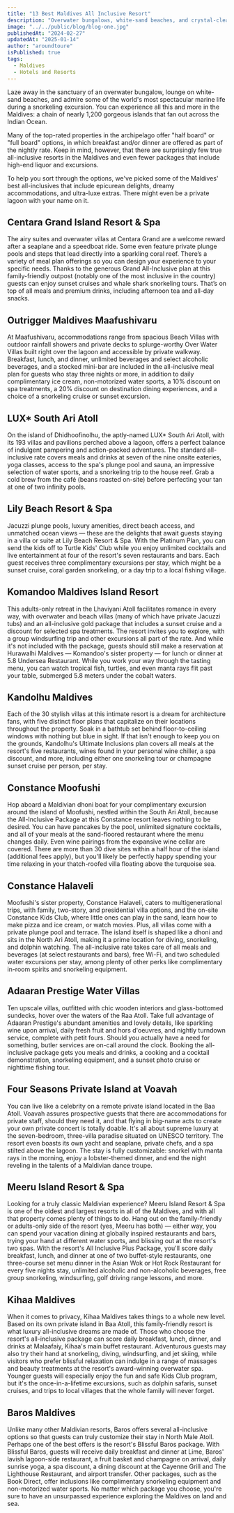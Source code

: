 ```yaml
---
title: "13 Best Maldives All Inclusive Resort"
description: "Overwater bungalows, white-sand beaches, and crystal-clear lagoons are even better with a no-hassle all-inclusive package."
image: "../../public/blog/blog-one.jpg"
publishedAt: "2024-02-27"
updatedAt: "2025-01-14"
author: "aroundtoure"
isPublished: true
tags:
  - Maldives
  - Hotels and Resorts
---
```


Laze away in the sanctuary of an overwater bungalow, lounge on white-sand beaches, and admire some of the world's most spectacular marine life during a snorkeling excursion. You can experience all this and more in the Maldives: a chain of nearly 1,200 gorgeous islands that fan out across the Indian Ocean.

Many of the top-rated properties in the archipelago offer "half board" or "full board" options, in which breakfast and/or dinner are offered as part of the nightly rate. Keep in mind, however, that there are surprisingly few true all-inclusive resorts in the Maldives and even fewer packages that include high-end liquor and excursions.

To help you sort through the options, we've picked some of the Maldives' best all-inclusives that include epicurean delights, dreamy accommodations, and ultra-luxe extras. There might even be a private lagoon with your name on it.

## Centara Grand Island Resort & Spa

The airy suites and overwater villas at Centara Grand are a welcome reward after a seaplane and a speedboat ride. Some even feature private plunge pools and steps that lead directly into a sparkling coral reef. There’s a variety of meal plan offerings so you can design your experience to your specific needs. Thanks to the generous Grand All-Inclusive plan at this family-friendly outpost (notably one of the most inclusive in the country) guests can enjoy sunset cruises and whale shark snorkeling tours. That’s on top of all meals and premium drinks, including afternoon tea and all-day snacks.

## Outrigger Maldives Maafushivaru

At Maafushivaru, accommodations range from spacious Beach Villas with outdoor rainfall showers and private decks to splurge-worthy Over Water Villas built right over the lagoon and accessible by private walkway. Breakfast, lunch, and dinner, unlimited beverages and select alcoholic beverages, and a stocked mini-bar are included in the all-inclusive meal plan for guests who stay three nights or more, in addition to daily complimentary ice cream, non-motorized water sports, a 10% discount on spa treatments, a 20% discount on destination dining experiences, and a choice of a snorkeling cruise or sunset excursion.

## LUX\* South Ari Atoll

On the island of Dhidhoofinolhu, the aptly-named LUX\* South Ari Atoll, with its 193 villas and pavilions perched above a lagoon, offers a perfect balance of indulgent pampering and action-packed adventures. The standard all-inclusive rate covers meals and drinks at seven of the nine onsite eateries, yoga classes, access to the spa's plunge pool and sauna, an impressive selection of water sports, and a snorkeling trip to the house reef. Grab a cold brew from the café (beans roasted on-site) before perfecting your tan at one of two infinity pools.

## Lily Beach Resort & Spa

Jacuzzi plunge pools, luxury amenities, direct beach access, and unmatched ocean views — these are the delights that await guests staying in a villa or suite at Lily Beach Resort & Spa. With the Platinum Plan, you can send the kids off to Turtle Kids' Club while you enjoy unlimited cocktails and live entertainment at four of the resort's seven restaurants and bars. Each guest receives three complimentary excursions per stay, which might be a sunset cruise, coral garden snorkeling, or a day trip to a local fishing village.

## Komandoo Maldives Island Resort

This adults-only retreat in the Lhaviyani Atoll facilitates romance in every way, with overwater and beach villas (many of which have private Jacuzzi tubs) and an all-inclusive gold package that includes a sunset cruise and a discount for selected spa treatments. The resort invites you to explore, with a group windsurfing trip and other excursions all part of the rate. And while it's not included with the package, guests should still make a reservation at Hurawalhi Maldives — Komandoo's sister property — for lunch or dinner at 5.8 Undersea Restaurant. While you work your way through the tasting menu, you can watch tropical fish, turtles, and even manta rays flit past your table, submerged 5.8 meters under the cobalt waters.

## Kandolhu Maldives

Each of the 30 stylish villas at this intimate resort is a dream for architecture fans, with five distinct floor plans that capitalize on their locations throughout the property. Soak in a bathtub set behind floor-to-ceiling windows with nothing but blue in sight. If that isn't enough to keep you on the grounds, Kandolhu's Ultimate Inclusions plan covers all meals at the resort's five restaurants, wines found in your personal wine chiller, a spa discount, and more, including either one snorkeling tour or champagne sunset cruise per person, per stay.

## Constance Moofushi

Hop aboard a Maldivian dhoni boat for your complimentary excursion around the island of Moofushi, nestled within the South Ari Atoll, because the All-Inclusive Package at this Constance resort leaves nothing to be desired. You can have pancakes by the pool, unlimited signature cocktails, and all of your meals at the sand-floored restaurant where the menu changes daily. Even wine pairings from the expansive wine cellar are covered. There are more than 30 dive sites within a half hour of the island (additional fees apply), but you'll likely be perfectly happy spending your time relaxing in your thatch-roofed villa floating above the turquoise sea.

## Constance Halaveli

Moofushi's sister property, Constance Halaveli, caters to multigenerational trips, with family, two-story, and presidential villa options, and the on-site Constance Kids Club, where little ones can play in the sand, learn how to make pizza and ice cream, or watch movies. Plus, all villas come with a private plunge pool and terrace. The island itself is shaped like a dhoni and sits in the North Ari Atoll, making it a prime location for diving, snorkeling, and dolphin watching. The all-inclusive rate takes care of all meals and beverages (at select restaurants and bars), free Wi-Fi, and two scheduled water excursions per stay, among plenty of other perks like complimentary in-room spirits and snorkeling equipment.

## Adaaran Prestige Water Villas

Ten upscale villas, outfitted with chic wooden interiors and glass-bottomed sundecks, hover over the waters of the Raa Atoll. Take full advantage of Adaaran Prestige's abundant amenities and lovely details, like sparkling wine upon arrival, daily fresh fruit and hors d'oeuvres, and nightly turndown service, complete with petit fours. Should you actually have a need for something, butler services are on-call around the clock. Booking the all-inclusive package gets you meals and drinks, a cooking and a cocktail demonstration, snorkeling equipment, and a sunset photo cruise or nighttime fishing tour.

## Four Seasons Private Island at Voavah

You can live like a celebrity on a remote private island located in the Baa Atoll. Voavah assures prospective guests that there are accommodations for private staff, should they need it, and that flying in big-name acts to create your own private concert is totally doable. It's all about supreme luxury at the seven-bedroom, three-villa paradise situated on UNESCO territory. The resort even boasts its own yacht and seaplane, private chefs, and a spa stilted above the lagoon. The stay is fully customizable: snorkel with manta rays in the morning, enjoy a lobster-themed dinner, and end the night reveling in the talents of a Maldivian dance troupe.

## Meeru Island Resort & Spa

Looking for a truly classic Maldivian experience? Meeru Island Resort & Spa is one of the oldest and largest resorts in all of the Maldives, and with all that property comes plenty of things to do. Hang out on the family-friendly or adults-only side of the resort (yes, Meeru has both) — either way, you can spend your vacation dining at globally inspired restaurants and bars, trying your hand at different water sports, and blissing out at the resort's two spas. With the resort's All Inclusive Plus Package, you'll score daily breakfast, lunch, and dinner at one of two buffet-style restaurants, one three-course set menu dinner in the Asian Wok or Hot Rock Restaurant for every five nights stay, unlimited alcoholic and non-alcoholic beverages, free group snorkeling, windsurfing, golf driving range lessons, and more.

## Kihaa Maldives

When it comes to privacy, Kihaa Maldives takes things to a whole new level. Based on its own private island in Baa Atoll, this family-friendly resort is what luxury all-inclusive dreams are made of. Those who choose the resort's all-inclusive package can score daily breakfast, lunch, dinner, and drinks at Malaafaiy, Kihaa's main buffet restaurant. Adventurous guests may also try their hand at snorkeling, diving, windsurfing, and jet skiing, while visitors who prefer blissful relaxation can indulge in a range of massages and beauty treatments at the resort's award-winning overwater spa. Younger guests will especially enjoy the fun and safe Kids Club program, but it's the once-in-a-lifetime excursions, such as dolphin safaris, sunset cruises, and trips to local villages that the whole family will never forget.

## Baros Maldives

Unlike many other Maldivian resorts, Baros offers several all-inclusive options so that guests can truly customize their stay in North Male Atoll. Perhaps one of the best offers is the resort's Blissful Baros package. With Blissful Baros, guests will receive daily breakfast and dinner at Lime, Baros' lavish lagoon-side restaurant, a fruit basket and champagne on arrival, daily sunrise yoga, a spa discount, a dining discount at the Cayenne Grill and The Lighthouse Restaurant, and airport transfer. Other packages, such as the Book Direct, offer inclusions like complimentary snorkeling equipment and non-motorized water sports. No matter which package you choose, you're sure to have an unsurpassed experience exploring the Maldives on land and sea.
